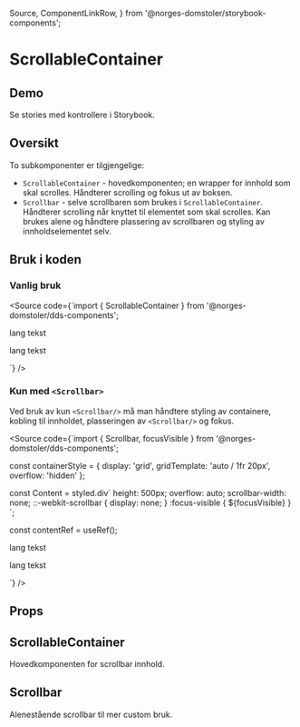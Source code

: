   Source,
  ComponentLinkRow,
} from '@norges-domstoler/storybook-components';

<Meta of={ScrollableContainerStories} />

# ScrollableContainer

<ComponentLinkRow
  docsHref="https://design.domstol.no/987b33f71/p/32db9d-scrollbar"
  figmaHref="https://www.figma.com/file/ewqSDmkgqDQ5PyOsRp4V5b/DDS-Komponenter?node-id=7963%3A148079"
  githubHref="https://github.com/domstolene/designsystem/tree/main/packages/components/src/components/ScrollableContainer"
/>

## Demo

<Primary />

Se stories med kontrollere i <LinkTo title="dds-components/ScrollableContainer" story="Default">Storybook</LinkTo>.

## Oversikt

To subkomponenter er tilgjengelige:

- `ScrollableContainer` - hovedkomponenten; en wrapper for innhold som skal scrolles. Håndterer scrolling og fokus ut av boksen.
- `Scrollbar` - selve scrollbaren som brukes i `ScrollableContainer`. Håndterer scrolling når knyttet til elementet som skal scrolles. Kan brukes alene og håndtere plassering av scrollbaren og styling av innholdselementet selv.

## Bruk i koden

### Vanlig bruk

<Source
  code={`import { ScrollableContainer } from '@norges-domstoler/dds-components';

<ScrollableContainer>
  <p>lang tekst</p>
  <p>lang tekst</p>
</ScrollableContainer>

`}
/>

### Kun med `<Scrollbar>`

Ved bruk av kun `<Scrollbar/>` må man håndtere styling av containere, kobling til innholdet, plasseringen av `<Scrollbar/>` og fokus.

<Source
  code={`import { Scrollbar, focusVisible } from '@norges-domstoler/dds-components';

const containerStyle = {
display: 'grid',
gridTemplate: 'auto / 1fr 20px',
overflow: 'hidden'
};

const Content = styled.div\`
height: 500px;
overflow: auto;
scrollbar-width: none;
::-webkit-scrollbar {
display: none;
}
:focus-visible {
\${focusVisible}
}
\`;

const contentRef = useRef();

<div style={containerStyle}>
  <Content tabIndex={0}>
    <p>lang tekst</p>
    <p>lang tekst</p>
  </Content>
  <Scrollbar />
</div>
`} />

## Props

## ScrollableContainer

Hovedkomponenten for scrollbar innhold.

<Canvas of={ScrollableContainerStories.Default} sourceState="shown" />
<Controls of={ScrollableContainerStories.Default} />

## Scrollbar

Alenestående scrollbar til mer custom bruk.

<ArgTypes of={Scrollbar} />
